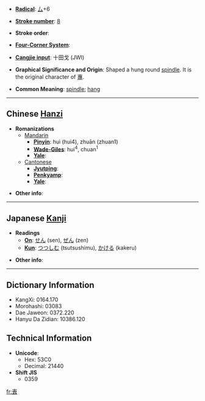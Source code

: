 * '''[[Wiktionary:Chinese radical index| Radical]]''': [[Wiktionary:Chinese radical index 厶|厶]]+6

* '''[[Wiktionary:Chinese total strokes index|Stroke number]]''': [[Wiktionary:Chinese total strokes index 8|8]]

* '''Stroke order''': 

* '''[[Wiktionary:Chinese four corner index|Four-Corner System]]''': 

* '''[[Wiktionary:Chinese Cangjie index|Cangjie input]]''': 十田戈 (JWI)

* '''Graphical Significance and Origin''': Shaped a hung round [[spindle]]. It is the original character<!--原字--> of [[專]].

* '''Common Meaning''': [[spindle]]; [[hang]]

----

== Chinese [[Hanzi]] ==

* '''Romanizations'''
** [[Mandarin]]
*** '''[[Pinyin]]''': huì (hui4), zhuān (zhuan1)
*** '''[[Wade-Giles]]''': hui<sup>4</sup>, chuan<sup>1</sup>
*** '''[[Yale]]''': 
**[[Cantonese]]
***'''[[Jyutping]]''':
***'''[[Penkyamp]]''': 
***'''[[Yale]]''': 

* '''Other info''': 

----

== Japanese [[Kanji]] ==

* '''Readings'''
** '''[[On]]''': [[せん]] (sen), [[ぜん]] (zen)
** '''[[Kun]]''': [[つつしむ]] (tsutsushimu), [[かける]] (kakeru)

* '''Other info''':  

----

== Dictionary Information ==

* KangXi: 0164.170
* Morohashi: 03083
* Dae Jaweon: 0372.220
* Hanyu Da Zidian: 10386.120

== Technical Information ==

* '''Unicode''':
** Hex: 53C0
** Decimal: 21440
* '''Shift JIS'''
** 0359

[[fr:叀]]